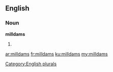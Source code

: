 ==English==

===Noun===
'''milldams'''

# {{plural of|[[milldam]]}}

[[Category:English plurals]]

[[ar:milldams]]
[[fr:milldams]]
[[ku:milldams]]
[[my:milldams]]